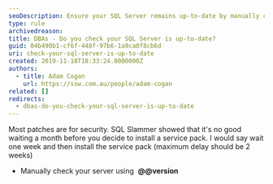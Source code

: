 ```yaml
---
seoDescription: Ensure your SQL Server remains up-to-date by manually checking its version and installing service packs within a fortnight.
type: rule
archivedreason:
title: DBAs - Do you check your SQL Server is up-to-date?
guid: 04b490b1-cf6f-448f-97b6-1a9ca0f8cb6d
uri: check-your-sql-server-is-up-to-date
created: 2019-11-18T18:33:24.0000000Z
authors:
  - title: Adam Cogan
    url: https://ssw.com.au/people/adam-cogan
related: []
redirects:
  - dbas-do-you-check-your-sql-server-is-up-to-date
---
```


Most patches are for security. SQL Slammer showed that it's no good waiting a month before you decide to install a service pack. I would say wait one week and then install the service pack (maximum delay should be 2 weeks)

* Manually check your server using  **@@version**
